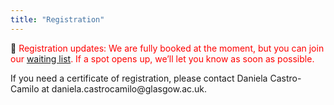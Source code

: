 ```yaml
---
title: "Registration"
---
```


📣 <span style="color:red">Registration updates: We are fully booked at the moment, but you can join our [waiting list](https://forms.office.com/Pages/ResponsePage.aspx?id=KVxybjp2UE-B8i4lTwEzyJqR-CXnEDNJstG6HYmoV49UQjJMWVJVWUdFNTNKMlA5QTA0OEVOM0NZNi4u). If a spot opens up, we’ll let you know as soon as possible.</span>

If you need a certificate of registration, please contact Daniela Castro-Camilo at daniela.castrocamilo@glasgow.ac.uk.

<!-- The workshop is free of charge, but registration is mandatory due to limited capacity. Please register to attend the workshop using [this form](https://forms.office.com/Pages/ResponsePage.aspx?id=KVxybjp2UE-B8i4lTwEzyJqR-CXnEDNJstG6HYmoV49URURCNjVYV0xKMjE4NVE5QUE3TkFET1JROC4u).The deadline for registration is the **14th of March 2025.** -->

<!-- We especially encourage PhD students and early career researchers (ECRs) to participate. Limited partial travel support is available for: -->

<!--   - Scotland-based students and ECRs attending the conference. -->
<!--   - Students and ECRs from any location presenting a contribution. -->
    
<!-- If you are interested in applying for this support, please email Daniela at daniela.castrocamilo@glasgow.ac.uk. -->